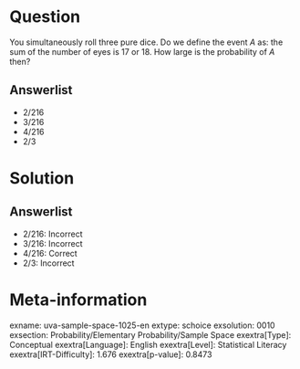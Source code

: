 Question
========

You simultaneously roll three pure dice. Do we define the event *A* as: the sum of the number of eyes is 17 or 18. How large is the probability of *A* then?

Answerlist
----------

* 2/216
* 3/216
* 4/216
* 2/3

Solution
========

Answerlist
----------

* 2/216: Incorrect
* 3/216: Incorrect
* 4/216: Correct
* 2/3: Incorrect

Meta-information
================
exname: uva-sample-space-1025-en
extype: schoice
exsolution: 0010
exsection: Probability/Elementary Probability/Sample Space
exextra[Type]: Conceptual
exextra[Language]: English
exextra[Level]: Statistical Literacy
exextra[IRT-Difficulty]: 1.676
exextra[p-value]: 0.8473
